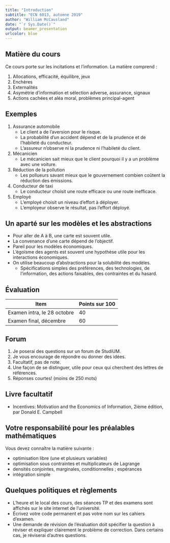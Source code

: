 ```yaml
---
title: "Introduction"
subtitle: "ECN 6013, automne 2019"
author: "William McCausland"
date: "`r Sys.Date()`"
output: beamer_presentation
urlcolor: blue
---
```


## Matière du cours
Ce cours porte sur les incitations et l'information. La matière comprend :

1. Allocations, efficacité, équilibre, jeux
1. Enchères
1. Externalités
1. Asymétrie d'information et sélection adverse, assurance, signaux
1. Actions cachées et aléa moral, problèmes principal-agent

## Exemples
1. Assurance automobile
    + Le client a de l'aversion pour le risque.
    + La probabilité d'un accident dépend et de la prudence et de l'habileté du conducteur.
    + L'assureur n'observe ni la prudence ni l'habileté du client.
1. Mécanicien
    + Le mécanicien sait mieux que le client pourquoi il y a un problème avec une voiture.
1. Réduction de la pollution
    + Les pollueurs savant mieux que le gouvernement combien coûtent la réduction des émissions.
1. Conducteur de taxi
    + Le conducteur choisit une route efficace ou une route inefficace.
1. Employé
    + L'employé choisit un niveau d'effort à déployer.
    + L'employeur observe le résultat, pas l'effort déployé.

## Un aparté sur les modèles et les abstractions
+ Pour aller de A à B, une carte est souvent utile.
+ La convenance d'une carte dépend de l'objectif.
+ Pareil pour les modèles économiques.
+ L'égoïsme des agents est souvent une hypothèse utile pour les interactions économiques.
+ On utilise beaucoup d'abstractions pour la solubilité des modèles.
    + Spécifications simples des préférences, des technologies, de l'information, des actions faisables, des contraintes et du hasard.

## Évaluation

|Item |Points sur 100|
|-----|--------------------|
|Examen intra, le 28 octobre|40|
|Examen final, décembre|60|

## Forum
1. Je poserai des questions sur un forum de StudiUM.
1. Je vous encourage de répondre ou donner des idées.
1. Facultatif, pas de note.
1. Une façon de se distinguer, utile pour ceux qui cherchent des lettres de références.
1. Réponses courtes! (moins de 250 mots)

## Livre facultatif
+ Incentives: Motivation and the Economics of Information, 2ième édition, par Donald E. Campbell

## Votre responsabilité pour les préalables mathématiques
Vous devez connaître la matière suivante :

+ optimisation libre (une et plusieurs variables)
+ optimisation sous contraintes et multiplicateurs de Lagrange
+ densités conjointes, marginales, conditionnelles ; espérances
+ intégration simple

## Quelques politiques et règlements
+ L'heure et le local des cours, des séances TP et des examens sont affichés sur le site internet de l'université.
+ Écrivez votre code permanent et pas votre nom sur les cahiers d'examen.
+ Une demande de révision de l'évaluation doit spécifier la question à réviser et expliquer clairement le problème de correction.
Dans certains cas, je réviserai d'autres questions.
